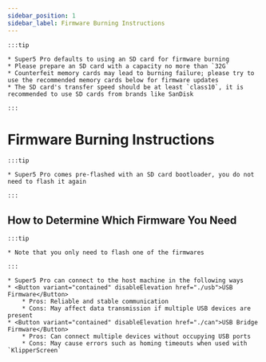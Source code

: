 ```yaml
---
sidebar_position: 1
sidebar_label: Firmware Burning Instructions
---
```





    :::tip

    * Super5 Pro defaults to using an SD card for firmware burning
    * Please prepare an SD card with a capacity no more than `32G`
    * Counterfeit memory cards may lead to burning failure; please try to use the recommended memory cards below for firmware updates
    * The SD card's transfer speed should be at least `class10`, it is recommended to use SD cards from brands like SanDisk

    :::

# Firmware Burning Instructions

    :::tip

    * Super5 Pro comes pre-flashed with an SD card bootloader, you do not need to flash it again

    :::


## How to Determine Which Firmware You Need

    :::tip

    * Note that you only need to flash one of the firmwares

    :::
    
    * Super5 Pro can connect to the host machine in the following ways
    * <Button variant="contained" disableElevation href="./usb">USB Firmware</Button>
        * Pros: Reliable and stable communication
        * Cons: May affect data transmission if multiple USB devices are present
    * <Button variant="contained" disableElevation href="./can">USB Bridge Firmware</Button>
        * Pros: Can connect multiple devices without occupying USB ports
        * Cons: May cause errors such as homing timeouts when used with `KlipperScreen`